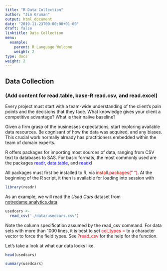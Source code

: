 ```yaml
---
title: "R Data Collection"
author: "Jim Gruman"
output: html_document
date: "2019-11-23T00:00:00+01:00"
draft: false
linktitle: Data Collection
menu:
  example:
    parent: R Language Welcome
    weight: 2
type: docs
weight: 2
---
```


## Data Collection

### (Add content for read.table, base-R read.csv, and read.excel)

Every project must start with a team-wide understanding of the client's pain points and the decisions that they face. What knowledge gives your client a competitive advantage? What is their naiive baseline?

Given a firm grasp of the businesses expectations, start exploring available data resources.  Be cognisant of how the data was acquired, and any biases. This crucial work normally already has practitioners embedded within the team of domain experts.

R offers packages for importing most sources of data, ranging from CSV text to databases to SAS. For basic formats, the most commonly used are the packages <span style="color:blue">readr</span>, <span style="color:blue">data.table</span>, and <span style="color:blue">readxl</span>

All packages must first be installed to R, via <span style="color:red">install.packages(" ")</span>. At the beginning of the R script, it then is available for loading into session with
```r
library(readr)
```

As an example, we will read the *Used Cars* dataset from [notredame.analytics.data](https://s3.amazonaws.com/notredame.analytics.data/usedcars.csv)

```r
usedcars <-
  read_csv('./data/usedcars.csv')
```
Note the column specification assumed by the read_csv command. For data sets with more than 1000 lines, it is best to set <span style="color:red">col_types = </span> to a character vector to force the field types.  See <span style="color:red">?read_csv</span> for the help for the function.

Let's take a look at what our data looks like.
```r
head(usedcars)
```
```r
summary(usedcars)
```
